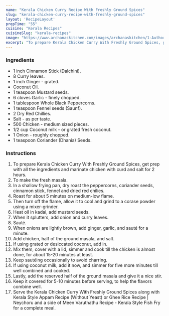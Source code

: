 ---
name: "Kerala Chicken Curry Recipe With Freshly Ground Spices"
slug: "kerala-chicken-curry-recipe-with-freshly-ground-spices"
layout: 'RecipeLayout'
prepTime: "55"
cuisine: "Kerala Recipes"
cuisineSlug: "kerala-recipes"
image: "https://www.archanaskitchen.com/images/archanaskitchen/1-Author/Monika_Manchanda/Nandan_Kozhi__Kerala_Style_Chicken_Curry.jpg"
excerpt: "To prepare Kerala Chicken Curry With Freshly Ground Spices, get prep with all the ingredients and marinate chicken with curd and salt for 2 hours"
---

### Ingredients

- 1 inch Cinnamon Stick (Dalchini).
- 8 Curry leaves.
- 1 inch Ginger - grated.
- Coconut Oil.
- 1 teaspoon Mustard seeds.
- 6 cloves Garlic - finely chopped.
- 1 tablespoon Whole Black Peppercorns.
- 1 teaspoon Fennel seeds (Saunf).
- 2 Dry Red Chillies.
- Salt - as per taste.
- 500 Chicken - medium sized pieces.
- 1/2 cup Coconut milk - or grated fresh coconut.
- 1 Onion - roughly chopped.
- 1 teaspoon Coriander (Dhania) Seeds.

### Instructions

1. To prepare Kerala Chicken Curry With Freshly Ground Spices, get prep with all the ingredients and marinate chicken with curd and salt for 2 hours.
1. To make the fresh masala.
1. In a shallow frying pan, dry roast the  peppercorns, coriander seeds, cinnamon stick, fennel and dried red chilies.
1. Roast for about 5 minutes on medium-low flame.
1. Then turn off the flame, allow it to cool and grind to a corase powder using a mixer-grinder.
1. Heat oil in kadai, add mustard seeds.
1. When it splutters, add onion and curry leaves.
1. Sauté.
1. When onions are lightly brown, add ginger, garlic, and sauté for a minute.
1. Add chicken, half of the ground masala, and salt.
1. If using grated or desiccated coconut, add in.
1. Mix them, cover with a lid, simmer and cook till the chicken is almost done, for about 15-20 minutes at least.
1. Keep sautéing occasionally to avoid charring.
1. If using coconut milk, add it now, and simmer for five more minutes till well combined and cooked.
1. Lastly, add the reserved half of the ground masala and give it a nice stir.
1. Keep it covered for 5-10 minutes before serving, to help the flavors combine well.
1. Serve the Kerala Chicken Curry With Freshly Ground Spices along with Kerala Style Appam Recipe (Without Yeast) or Ghee Rice Recipe | Neychoru and a side of Meen Varuthathu Recipe - Kerala Style Fish Fry for a complete meal.
